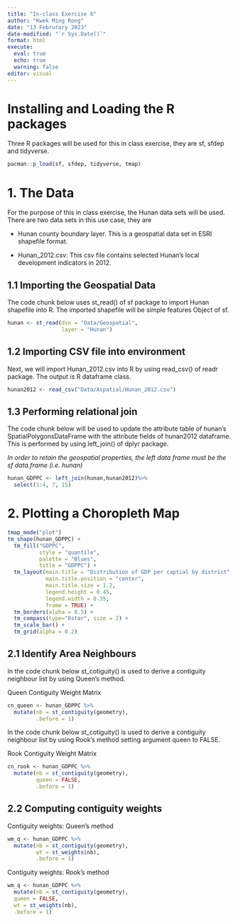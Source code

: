```yaml
---
title: "In-class Exercise 6"
author: "Kwek Ming Rong"
date: "13 Februrary 2023"
date-modified: "`r Sys.Date()`"
format: html
execute:
  eval: true
  echo: true
  warning: false
editor: visual
---
```


# Installing and Loading the R packages

Three R packages will be used for this in class exercise, they are sf, sfdep and tidyverse.

```r
pacman::p_load(sf, sfdep, tidyverse, tmap)
```

# 1. The Data

For the purpose of this in class exercise, the Hunan data sets will be used. There are two data sets in this use case, they are

-   Hunan county boundary layer. This is a geospatial data set in ESRI shapefile format.

-   Hunan_2012.csv: This csv file contains selected Hunan's local development indicators in 2012.

## 1.1 Importing the Geospatial Data

The code chunk below uses st_read() of sf package to import Hunan shapefile into R. The imported shapefile will be simple features Object of sf.

```r
hunan <- st_read(dsn = "Data/Geospatial", 
                 layer = "Hunan")
```

## 1.2 Importing CSV file into environment

Next, we will import Hunan_2012.csv into R by using read_csv() of readr package. The output is R dataframe class.

```r
hunan2012 <- read_csv("Data/Aspatial/Hunan_2012.csv")
```

## 1.3 Performing relational join

The code chunk below will be used to update the attribute table of hunan’s SpatialPolygonsDataFrame with the attribute fields of hunan2012 dataframe. This is performed by using left_join() of dplyr package.

*In order to retain the geospatial properties, the left data frame must be the sf data.frame (i.e. hunan)*

```r
hunan_GDPPC <- left_join(hunan,hunan2012)%>%
  select(1:4, 7, 15)
```

# 2. Plotting a Choropleth Map

```r
tmap_mode("plot")
tm_shape(hunan_GDPPC) +
  tm_fill("GDPPC",
          style = "quantile", 
          palette = "Blues",
          title = "GDPPC") +
  tm_layout(main.title = "Distribution of GDP per captial by district",
            main.title.position = "center",
            main.title.size = 1.2,
            legend.height = 0.45,
            legend.width = 0.35,
            frame = TRUE) +
  tm_borders(alpha = 0.5) +
  tm_compass(type="8star", size = 2) +
  tm_scale_bar() + 
  tm_grid(alpha = 0.2)
```

## 2.1 Identify Area Neighbours

In the code chunk below st_cotiguity() is used to derive a contiguity neighbour list by using Queen's method.

Queen Contiguity Weight Matrix
```r
cn_queen <- hunan_GDPPC %>%
  mutate(nb = st_contiguity(geometry),
         .before = 1)
```

In the code chunk below st_cotiguity() is used to derive a contiguity neighbour list by using Rook's method setting argument queen to FALSE.

Rook Contiguity Weight Matrix

```r
cn_rook <- hunan_GDPPC %>%
  mutate(nb = st_contiguity(geometry),
         queen = FALSE,
         .before = 1)
```

## 2.2 Computing contiguity weights

Contiguity weights: Queen's method

```r
wm_q <- hunan_GDPPC %>%
  mutate(nb = st_contiguity(geometry),
         wt = st_weights(nb),
         .before = 1)
```

Contiguity weights: Rook's method

```r
wm_q <- hunan_GDPPC %>%
  mutate(nb = st_contiguity(geometry),
  queen = FALSE,
  wt = st_weights(nb),
  .before = 1)
```